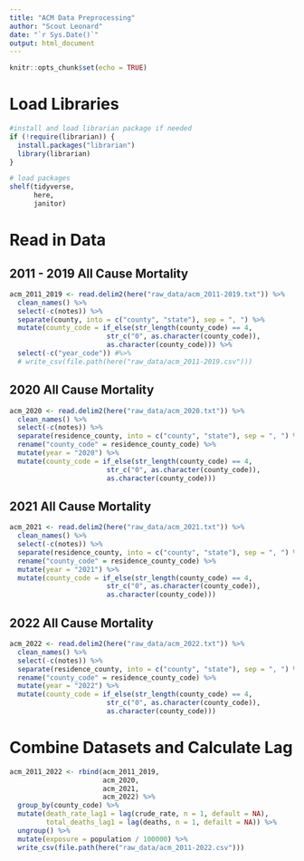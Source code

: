 ```yaml
---
title: "ACM Data Preprocessing"
author: "Scout Leonard"
date: "`r Sys.Date()`"
output: html_document
---
```


```r
knitr::opts_chunk$set(echo = TRUE)
```

# Load Libraries 

```r
#install and load librarian package if needed 
if (!require(librarian)) {
  install.packages("librarian")
  library(librarian)
}

# load packages
shelf(tidyverse,
      here,
      janitor)
```

# Read in Data

## 2011 - 2019 All Cause Mortality

```r
acm_2011_2019 <- read.delim2(here("raw_data/acm_2011-2019.txt")) %>% 
  clean_names() %>% 
  select(-c(notes)) %>% 
  separate(county, into = c("county", "state"), sep = ", ") %>% 
  mutate(county_code = if_else(str_length(county_code) == 4,
                        str_c("0", as.character(county_code)),
                        as.character(county_code))) %>%
  select(-c("year_code")) #%>% 
  # write_csv(file.path(here("raw_data/acm_2011-2019.csv")))
```


## 2020 All Cause Mortality 

```r
acm_2020 <- read.delim2(here("raw_data/acm_2020.txt")) %>% 
  clean_names() %>% 
  select(-c(notes)) %>% 
  separate(residence_county, into = c("county", "state"), sep = ", ") %>% 
  rename("county_code" = residence_county_code) %>% 
  mutate(year = "2020") %>% 
  mutate(county_code = if_else(str_length(county_code) == 4,
                        str_c("0", as.character(county_code)),
                        as.character(county_code)))
```


## 2021 All Cause Mortality

```r
acm_2021 <- read.delim2(here("raw_data/acm_2021.txt")) %>% 
  clean_names() %>% 
  select(-c(notes)) %>% 
  separate(residence_county, into = c("county", "state"), sep = ", ") %>% 
  rename("county_code" = residence_county_code) %>% 
  mutate(year = "2021") %>% 
  mutate(county_code = if_else(str_length(county_code) == 4,
                        str_c("0", as.character(county_code)),
                        as.character(county_code)))
```


## 2022 All Cause Mortality 

```r
acm_2022 <- read.delim2(here("raw_data/acm_2022.txt")) %>% 
  clean_names() %>% 
  select(-c(notes)) %>% 
  separate(residence_county, into = c("county", "state"), sep = ", ") %>% 
  rename("county_code" = residence_county_code) %>% 
  mutate(year = "2022") %>% 
  mutate(county_code = if_else(str_length(county_code) == 4,
                        str_c("0", as.character(county_code)),
                        as.character(county_code)))
```

# Combine Datasets and Calculate Lag

```r
acm_2011_2022 <- rbind(acm_2011_2019,
                       acm_2020,
                       acm_2021,
                       acm_2022) %>% 
  group_by(county_code) %>% 
  mutate(death_rate_lag1 = lag(crude_rate, n = 1, default = NA),
         total_deaths_lag1 = lag(deaths, n = 1, defailt = NA)) %>% 
  ungroup() %>% 
  mutate(exposure = population / 100000) %>% 
  write_csv(file.path(here("raw_data/acm_2011-2022.csv")))
```
